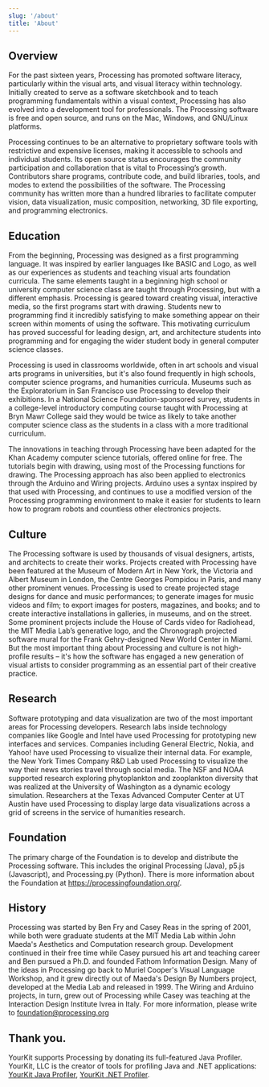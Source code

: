 ```yaml
---
slug: '/about'
title: 'About'
---
```


## Overview

For the past sixteen years, Processing has promoted software literacy, particularly within the visual arts, and visual literacy within technology. Initially created to serve as a software sketchbook and to teach programming fundamentals within a visual context, Processing has also evolved into a development tool for professionals. The Processing software is free and open source, and runs on the Mac, Windows, and GNU/Linux platforms.

Processing continues to be an alternative to proprietary software tools with restrictive and expensive licenses, making it accessible to schools and individual students. Its open source status encourages the community participation and collaboration that is vital to Processing’s growth. Contributors share programs, contribute code, and build libraries, tools, and modes to extend the possibilities of the software. The Processing community has written more than a hundred libraries to facilitate computer vision, data visualization, music composition, networking, 3D file exporting, and programming electronics.

## Education

From the beginning, Processing was designed as a first programming language. It was inspired by earlier languages like BASIC and Logo, as well as our experiences as students and teaching visual arts foundation curricula. The same elements taught in a beginning high school or university computer science class are taught through Processing, but with a different emphasis. Processing is geared toward creating visual, interactive media, so the first programs start with drawing. Students new to programming find it incredibly satisfying to make something appear on their screen within moments of using the software. This motivating curriculum has proved successful for leading design, art, and architecture students into programming and for engaging the wider student body in general computer science classes.

Processing is used in classrooms worldwide, often in art schools and visual arts programs in universities, but it's also found frequently in high schools, computer science programs, and humanities curricula. Museums such as the Exploratorium in San Francisco use Processing to develop their exhibitions. In a National Science Foundation-sponsored survey, students in a college-level introductory computing course taught with Processing at Bryn Mawr College said they would be twice as likely to take another computer science class as the students in a class with a more traditional curriculum.

The innovations in teaching through Processing have been adapted for the Khan Academy computer science tutorials, offered online for free. The tutorials begin with drawing, using most of the Processing functions for drawing. The Processing approach has also been applied to electronics through the Arduino and Wiring projects. Arduino uses a syntax inspired by that used with Processing, and continues to use a modified version of the Processing programming environment to make it easier for students to learn how to program robots and countless other electronics projects.

## Culture

The Processing software is used by thousands of visual designers, artists, and architects to create their works. Projects created with Processing have been featured at the Museum of Modern Art in New York, the Victoria and Albert Museum in London, the Centre Georges Pompidou in Paris, and many other prominent venues. Processing is used to create projected stage designs for dance and music performances; to generate images for music videos and film; to export images for posters, magazines, and books; and to create interactive installations in galleries, in museums, and on the street. Some prominent projects include the House of Cards video for Radiohead, the MIT Media Lab’s generative logo, and the Chronograph projected software mural for the Frank Gehry-designed New World Center in Miami. But the most important thing about Processing and culture is not high-profile results – it's how the software has engaged a new generation of visual artists to consider programming as an essential part of their creative practice.

## Research

Software prototyping and data visualization are two of the most important areas for Processing developers. Research labs inside technology companies like Google and Intel have used Processing for prototyping new interfaces and services. Companies including General Electric, Nokia, and Yahoo! have used Processing to visualize their internal data. For example, the New York Times Company R&D Lab used Processing to visualize the way their news stories travel through social media. The NSF and NOAA supported research exploring phytoplankton and zooplankton diversity that was realized at the University of Washington as a dynamic ecology simulation. Researchers at the Texas Advanced Computer Center at UT Austin have used Processing to display large data visualizations across a grid of screens in the service of humanities research.

## Foundation

The primary charge of the Foundation is to develop and distribute the Processing software. This includes the original Processing (Java), p5.js (Javascript), and Processing.py (Python). There is more information about the Foundation at https://processingfoundation.org/.

## History

Processing was started by Ben Fry and Casey Reas in the spring of 2001, while both were graduate students at the MIT Media Lab within John Maeda's Aesthetics and Computation research group. Development continued in their free time while Casey pursued his art and teaching career and Ben pursued a Ph.D. and founded Fathom Information Design. Many of the ideas in Processing go back to Muriel Cooper's Visual Language Workshop, and it grew directly out of Maeda's Design By Numbers project, developed at the Media Lab and released in 1999. The Wiring and Arduino projects, in turn, grew out of Processing while Casey was teaching at the Interaction Design Institute Ivrea in Italy.
For more information, please write to foundation@processing.org

## Thank you.

YourKit supports Processing by donating its full-featured Java Profiler. YourKit, LLC is the creator of tools for profiling Java and .NET applications: [YourKit Java Profiler](https://www.yourkit.com/java/profiler/index.jsp), [YourKit .NET Profiler](https://www.yourkit.com/.net/profiler/index.jsp).
